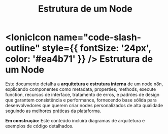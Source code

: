 ﻿---
sidebar_position: 2
title: Estrutura de um Node
description: Como é estruturado um node n8n e seus componentes principais
keywords: [n8n, node, estrutura, desenvolvimento, arquitetura]
---

# <IonicIcon name="code-slash-outline" style={{ fontSize: '24px', color: '#ea4b71' }} /> Estrutura de um Node

Este documento detalha a **arquitetura e estrutura interna** de um node n8n, explicando componentes como metadata, properties, methods, execute function, recursos de interface, tratamento de erros, e padrões de design que garantem consistência e performance, fornecendo base sólida para desenvolvedores que querem criar nodes personalizados de alta qualidade seguindo as melhores práticas da plataforma.

**Em construção:** Este conteúdo incluirá diagramas de arquitetura e exemplos de código detalhados.

